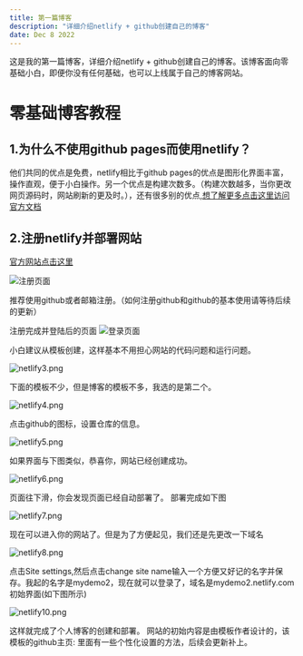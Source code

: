 ```yaml
---
title: 第一篇博客
description: "详细介绍netlify + github创建自己的博客"
date: Dec 8 2022
---
```

这是我的第一篇博客，详细介绍netlify + github创建自己的博客。该博客面向零基础小白，即便你没有任何基础，也可以上线属于自己的博客网站。
# 零基础博客教程
## 1.为什么不使用github pages而使用netlify？ 
他们共同的优点是免费，netlify相比于github pages的优点是图形化界面丰富，操作直观，便于小白操作。另一个优点是构建次数多。（构建次数越多，当你更改网页源码时，网站刷新的更及时。），还有很多别的优点,[想了解更多点击这里访问官方文档](https://docs.netlify.com)
## 2.注册netlify并部署网站

[官方网站点击这里](https://app.netlify.com)

![注册页面](https://s2.loli.net/2022/12/09/TKtclLR49FhNkCg.png)

推荐使用github或者邮箱注册。（如何注册github和github的基本使用请等待后续的更新）

注册完成并登陆后的页面
![登录页面](https://s2.loli.net/2022/12/09/nadXEDmYvMSBRCI.png)

小白建议从模板创建，这样基本不用担心网站的代码问题和运行问题。

![netlify3.png](https://s2.loli.net/2022/12/09/m5CUtB4OeAXzVrk.png)

下面的模板不少，但是博客的模板不多，我选的是第二个。

![netlify4.png](https://s2.loli.net/2022/12/09/tyq2k1Ps6pW4YT8.png)

点击github的图标，设置仓库的信息。

![netlify5.png](https://s2.loli.net/2022/12/09/mwyKAjC3ckrVxab.png)

如果界面与下图类似，恭喜你，网站已经创建成功。

![netlify6.png](https://s2.loli.net/2022/12/09/L7VdN8CihwRoFIS.png)

页面往下滑，你会发现页面已经自动部署了。
部署完成如下图

![netlify7.png](https://s2.loli.net/2022/12/09/X25kgnMbeHPTQ3j.png)

现在可以进入你的网站了。但是为了方便起见，我们还是先更改一下域名

![netlify8.png](https://s2.loli.net/2022/12/09/5bAfg1r9KuiULdv.png)

点击Site settings,然后点击change site name输入一个方便又好记的名字并保存。我起的名字是mydemo2，现在就可以登录了，域名是mydemo2.netlify.com
初始界面(如下图所示)

![netlify10.png](https://s2.loli.net/2022/12/09/kndOK7HoLBt6YUF.png)

这样就完成了个人博客的创建和部署。
网站的初始内容是由模板作者设计的，该模板的github主页:[](https://github.com/netlify-templates/nextjs-blog-theme) 里面有一些个性化设置的方法，后续会更新补上。
